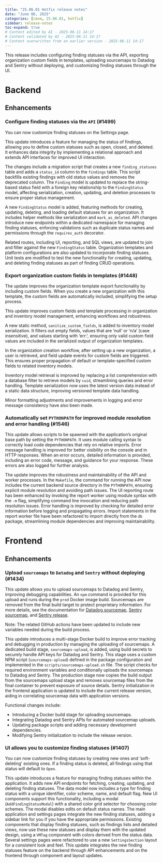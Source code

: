 ```yaml
---
title: "25.06.01 Hotfix release notes"
date: "June 06, 2025"
categories: [cmvm, 25.06.01, hotfix]
sidebar: release-notes
toc-expand: true
# Content edited by AI - 2025-06-11 14:17
# Content validated by AI - 2025-06-11 14:17
# Content overwritten from an earlier version - 2025-06-11 14:17
---
```


This release includes configuring finding statuses via the API, exporting organization custom fields in templates, uploading sourcemaps to Datadog and Sentry without deploying, and customizing finding statuses through the UI.

<!-- WARNING: Summary may not mention an enhancement PR -->

# Backend
<!--- Tag: [cmvm/25.06.01](https://github.com/validmind/backend/releases/tag/cmvm/25.06.01) --->
<!--- Compare API call: gh api repos/validmind/backend/compare/dff41c635ccf1fc06e135076d086978769c8ce33...dff41c635ccf1fc06e135076d086978769c8ce33 --->

## Enhancements


<!--- PR #1499: https://github.com/validmind/backend/pull/1499 --->
<!--- Labels: enhancement --->
### Configure finding statuses via the `API` (#1499)

You can now customize finding statuses on the Settings page.

This update introduces a feature for managing the status of findings, allowing you to define custom statuses such as open, closed, and deleted. It enhances data integrity by implementing a relational approach and extends API interfaces for improved UI interaction.

The changes include a migration script that creates a new `finding_statuses` table and adds a `status_id` column to the `findings` table. This script backfills existing findings with old status values and removes the deprecated column. The `Finding` model is updated to replace the string-based status field with a foreign key relationship to the `FindingStatus` model, affecting serialization, creation, updating, and deletion processes to ensure proper status management.

A new `FindingStatus` model is added, featuring methods for creating, updating, deleting, and loading default statuses for an organization. It includes helper methods like serialization and `mark_as_deleted`. API changes introduce new endpoints within a dedicated namespace for managing finding statuses, enforcing validations such as duplicate status names and permissions through the `requires_auth` decorator.

Related routes, including UI, reporting, and SQL views, are updated to join and filter against the new `FindingStatus` table. Organization templates and platform configurations are also updated to incorporate finding statuses. Unit tests are modified to test the new functionality for creating, updating, and deleting finding statuses as part of finding CRUD operations.


<!--- PR #1448: https://github.com/validmind/backend/pull/1448 --->
<!--- Labels: enhancement, python --->
### Export organization custom fields in templates (#1448)

The update improves the organization template export functionality by including custom fields. When you create a new organization with this template, the custom fields are automatically included, simplifying the setup process.

This update improves custom fields and template processing in organization and inventory model management, enhancing workflows and robustness.

A new static method, `sanitize_custom_fields`, is added to inventory model serialization. It filters out empty fields, values that are 'null' or 'n/a' (case insensitive), and values starting with 'err:', ensuring only valid custom field values are included in the serialized output of organization templates.

In the organization creation workflow, after setting up a new organization, a user is retrieved, and field update events for custom fields are triggered. This ensures proper propagation of default or template-specified custom fields to related inventory models.

Inventory model retrieval is improved by replacing a list comprehension with a database filter to retrieve models by `cuid`, streamlining queries and error handling. Template serialization now uses the latest version data instead of a static data structure, improving versioned template data handling.

Minor formatting adjustments and improvements in logging and error message consistency have also been made.

<!-- ### Changes with no label -->


<!--- PR #1558: https://github.com/validmind/backend/pull/1558 --->
<!--- Labels: none --->
<!--- ### Merge `staging` into `prod` version 1.30.16 (#1558) --->
<!-- Merge PR - not included in release notes. -->


<!--- PR #1555: https://github.com/validmind/backend/pull/1555 --->
<!--- Labels: none --->
<!--- ### Merge `main` into `staging` (#1555) --->
<!-- Merge PR - not included in release notes. -->


<!--- PR #1534: https://github.com/validmind/backend/pull/1534 --->
<!--- Labels: none --->
<!--- ### Merge `prod_deploy` workflows and port them elsewhere (#1534) --->
<!-- Merge PR - not included in release notes. -->


<!--- PR #1557: https://github.com/validmind/backend/pull/1557 --->
<!--- Labels: none --->
<!--- ### Merge `main` into `staging` (version 1.30.16) (#1557) --->
<!-- Merge PR - not included in release notes. -->


<!--- PR #1563: https://github.com/validmind/backend/pull/1563 --->
<!--- Labels: none --->
<!--- ### Merge `main` into `staging` (version 1.30.16) (#1563) --->
<!-- Merge PR - not included in release notes. -->


<!--- PR #1560: https://github.com/validmind/backend/pull/1560 --->
<!--- Labels: none --->
<!--- ### Merge `main` into `staging` (version 1.30.16) (#1560) --->
<!-- Merge PR - not included in release notes. -->


<!--- PR #1564: https://github.com/validmind/backend/pull/1564 --->
<!--- Labels: none --->
<!--- ### Deploy `staging` updates to `prod` version 1.30.16 (#1564) --->
<!-- Merge PR - not included in release notes. -->


<!--- PR #1407: https://github.com/validmind/backend/pull/1407 --->
<!--- Labels: none --->
<!--- ### Merge `litellm` Dockerfiles (#1407) --->
<!-- Merge PR - not included in release notes. -->


<!--- PR #1561: https://github.com/validmind/backend/pull/1561 --->
<!--- Labels: none --->
<!--- ### Merge `staging` into `prod` version 1.30.16 (#1561) --->
<!-- Merge PR - not included in release notes. -->


<!--- PR #1546: https://github.com/validmind/backend/pull/1546 --->
<!--- Labels: none --->
### Automatically set `PYTHONPATH` for improved module resolution and error handling (#1546)

This update allows scripts to be spawned with the application's original base path by setting the `PYTHONPATH`. It uses module calling syntax to correctly load code dependencies that rely on relative imports. Error message handling is improved for better visibility on the console and in HTTP responses. When an error occurs, detailed information is provided, including an error code, message, and guidance for your response. These errors are also logged for further analysis.

The update improves the robustness and maintainability of the API and worker processes. In the `Makefile`, the command for running the API now includes the current backend source directory in the `PYTHONPATH`, ensuring explicit module resolution and avoiding path issues. The UI reporting route has been enhanced by invoking the report worker using module syntax with the `-m` flag, simplifying command line invocation and reducing path resolution issues. Error handling is improved by checking for detailed error information before logging and propagating errors. Import statements in the report worker file have been refactored to import directly from the `db` package, streamlining module dependencies and improving maintainability.


# Frontend
<!--- Tag: [cmvm/25.06.01](https://github.com/validmind/frontend/releases/tag/cmvm/25.06.01) --->
<!--- Compare API call: gh api repos/validmind/frontend/compare/b8bf52856a0baecb990b075bd2eeeadc89dcc0dc...b8bf52856a0baecb990b075bd2eeeadc89dcc0dc --->

## Enhancements


<!--- PR #1434: https://github.com/validmind/frontend/pull/1434 --->
<!--- Labels: enhancement --->
### Upload `sourcemaps` to `Datadog` and `Sentry` without deploying (#1434)

This update allows you to upload sourcemaps to Datadog and Sentry, improving debugging capabilities. An `npm` command is provided for this upload and runs during the `prod` Docker image build. Sourcemaps are removed from the final build target to protect proprietary information. For more details, see the documentation for [Datadog sourcemap](https://docs.datadoghq.com/real_user_monitoring/guide/upload-javascript-source-maps/), [Sentry sourcemap](https://docs.sentry.io/platforms/javascript/sourcemaps/uploading/cli/), and [Sentry release](https://docs.sentry.io/cli/releases/).

Note: The related GitHub actions have been updated to include new variables needed during the build process.

This update introduces a multi-stage Docker build to improve error tracking and debugging in production by managing the uploading of sourcemaps. A dedicated build stage, `sourcemaps-upload`, is added, using build secrets to securely handle API keys for Datadog and Sentry. This stage uses a custom NPM script (`sourcemaps-upload`) defined in the package configuration and implemented in the `scripts/sourcemaps-upload.sh` file. The script checks for required environment variables and conditionally uploads the sourcemaps to Datadog and Sentry. The production stage now copies the build output from the sourcemaps upload stage and removes sourcemap files from the final container to prevent exposure of source details. Sentry initialization in the frontend application is updated to include the current release version, aiding in correlating sourcemap data with application versions.

Functional changes include:

- Introducing a Docker build stage for uploading sourcemaps.
- Integrating Datadog and Sentry APIs for automated sourcemap uploads.
- Updating package scripts and adding necessary development dependencies.
- Modifying Sentry initialization to include the release version.


<!--- PR #1407: https://github.com/validmind/frontend/pull/1407 --->
<!--- Labels: enhancement --->
### UI allows you to customize finding statuses (#1407)

You can now customize finding statuses by creating new ones and 'soft-deleting' existing ones. If a finding status is deleted, all findings using that status will default to `Open`.

This update introduces a feature for managing finding statuses within the application. It adds new API endpoints for fetching, creating, updating, and deleting finding statuses. The data model now includes a type for finding status with a unique identifier, color scheme, name, and default flag. New UI components support this functionality, including a modal (`AddFindingStatusModal`) with a shared color grid selector for choosing color schemes. The modal disables edits on default status names. The main application and settings pages integrate the new finding statuses, adding a sidebar link for you if you have the appropriate permissions. Existing components that display finding statuses, such as findings lists and detailed views, now use these new statuses and display them with the updated design, using a `VMTag` component with colors derived from the status data. Several settings pages were refactored to use a new `SettingsSection` layout for a consistent look and feel. This update integrates the new finding statuses feature on the backend through API enhancements and on the frontend through component and layout updates.

<!-- ### Changes with no label -->


<!--- PR #1445: https://github.com/validmind/frontend/pull/1445 --->
<!--- Labels: none --->
<!--- ### Merge `main` into `staging` for version 1.36.3 (#1445) --->
<!-- Merge PR - not included in release notes. -->


<!--- PR #1446: https://github.com/validmind/frontend/pull/1446 --->
<!--- Labels: none --->
<!--- ### Merge `staging` into `prod` version 1.36.3 (#1446) --->
<!-- Merge PR - not included in release notes. -->


<!--- # Agents --->
<!--- Tag cmvm/25.06.01 not found in agents repository --->
<!-- No tag found in this repository -->

<!--- # Installation --->
<!--- Tag cmvm/25.06.01 not found in installation repository --->
<!-- No tag found in this repository -->

<!--- # Documentation --->
<!--- Tag: [cmvm/25.06.01](https://github.com/validmind/documentation/releases/tag/cmvm/25.06.01) --->
<!--- Compare API call: gh api repos/validmind/documentation/compare/20af028d3131d40d1a545bcbf0e2eddc31a724f0...20af028d3131d40d1a545bcbf0e2eddc31a724f0 --->
<!-- No public PRs found for this release -->

<!--- # Validmind-library --->
<!--- Tag cmvm/25.06.01 not found in validmind-library repository --->
<!-- No tag found in this repository -->
